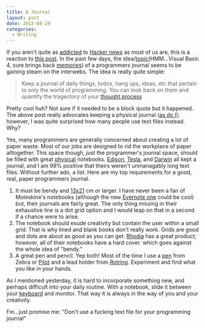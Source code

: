 ```yaml
---
title: A Journal
layout: post
date: 2012-08-29
categories:
  - Writing
---
```


If you aren't quite as [addicted][1] to [Hacker news][2] as most of us
are, this is a reaction to [this post][3]. In the past few days, the
idea/[topic][4](HMM...Visual Basic 4, sure brings back [memories][5]) of
a programmers journal seems to be gaining steam on the interwebs. The
idea is really quite simple:

> Keep a journal of daily things, todos, hang ups, ideas, etc that
> pertain to only the world of programming. You can look back on them
> and quantify the tragectory of your [thought process][6]

Pretty cool huh? Not sure if it needed to be a block quote but it
happened. The above post really advocates keeping a physical journal ([as
do I][7]); however, I was quite surprised how many people use text files instead.
Why?

Yes, many programmers are generally concerned about creating a lot of
paper waste. Most of our jobs are designed to rid the workplace of paper
alltogether. This space though, _just_ the programmer's journal space,
should be filled with great [physical][8] notebooks. [Edison][9], [Tesla][10], and
[Darwin][11] all kept a journal, and I am 99% positive that theirs weren't
unmanagably long text files. Without further ado, a list. Here are my top requirements for a good,
real, paper programmers journal.

1. It must be bendy and [13x21][12] cm or larger. I have never been a fan
   of Moleskine's notebooks (although the new [Evernote one][13] could
   be cool) but, their journals are fairly great. The only thing missing
   in their exhaustive line is a dot grid option and I would leap on
   that in a second if a chance were to arise.
1. The notebook should exude creativity but contain the user within a
   small grid. That is why lined and blank books don't really work.
   Grids are good and dots are about as good as you can get. [Rhodia][12] has a great product; however,
   all of their notebooks have a hard cover. which goes against the
   whole idea of "bendy."
1. A great pen and pencil. Yep both! Most of the time I use a [pen][13]
   from Zebra or [Pilot][14] and a lead holder from [Rotring][15].
   Experiment and find what you like in your hands.

As I mentioned yesterday, it is hard to incorporate something new, and
perhaps difficult into your daily routine. With a notebook, slide it
between your [keyboard][16] and monitor. That way it is always in the
way of you and your creativity.

Fin...just promise me: "Don't use a fucking text file for your
programming journal"

[1]: http://cloudbacon.com
[2]: http://news.ycombinator.com/
[3]: https://gist.github.com/3444793
[4]: http://www.amazon.com/Official-Visual-Basic-Programmers-Journal/dp/078970465X?tag=duckduckgo-d-20
[5]: http://youtu.be/-JFfN5pKzFU
[6]: https://gimmebar.com/view/503258b5aac422d76f000036/big
[7]: http://cloudbacon.com/2012/08/14/Fun-Found-In-Notecards
[8]: https://gimmebar.com/view/50340b0029ca154d3d000026/big
[9]: http://edison.rutgers.edu/
[10]: http://www.teslauniverse.com/nikola-tesla-books-notebook-from-edison-machine-works-by-nikola-tesla
[11]: http://darwin-online.org.uk/EditorialIntroductions/vanWyhe_notebooks.html
[12]: http://www.rhodiapads.com/collections_boutique_webnotebook.shtml
[13]: http://www.jetpens.com/search?q=zebra+sansa+clip
[14]: http://www.jetpens.com/Pilot-Hi-Tec-C-Gel-Ink-Pen-0.3-mm-Basic-Colors-Blue-Black/pd/50
[15]: http://www.jetpens.com/Rotring-300-Lead-Holder-2-mm-Black-Body/pd/8036
[16]: http://www.elitekeyboards.com/

